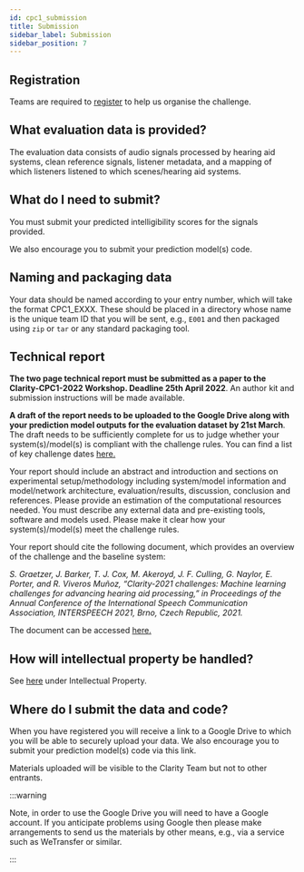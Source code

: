 ```yaml
---
id: cpc1_submission
title: Submission
sidebar_label: Submission
sidebar_position: 7
---
```


## Registration

Teams are required to [register](./cpc1_registration) to help us organise the challenge.

## What evaluation data is provided?

The evaluation data consists of audio signals processed by hearing aid systems, clean reference signals, listener metadata, and a mapping of which listeners listened to which scenes/hearing aid systems. 
 
## What do I need to submit?

You must submit your predicted intelligibility scores for the signals provided.

We also encourage you to submit your prediction model(s) code.

## Naming and packaging data

Your data should be named according to your entry number, which will take the format CPC1_EXXX. These should be placed in a directory whose name is the unique team ID that you will be sent, e.g., `E001` and  then packaged using `zip` or `tar` or any standard packaging tool.


## Technical report

**The two page technical report must be submitted as a paper to the Clarity-CPC1-2022 Workshop. Deadline 25th April 2022**. An author kit and submission instructions will be made available.

**A draft of the report needs to be uploaded to the Google Drive along  with your prediction model outputs for the evaluation dataset by 21st March**. The draft needs to be sufficiently complete for us to judge whether your system(s)/model(s) is compliant with the challenge rules. You can find a list of key challenge dates [here.](./dates)

Your report should include an abstract and introduction and sections on experimental setup/methodology including system/model information and model/network architecture, evaluation/results, discussion, conclusion and references. Please provide an estimation of the computational resources needed. You must describe any external data and pre-existing tools, software and models used. Please make it clear how your system(s)/model(s) meet the challenge rules.

Your report should cite the following document, which provides an overview of the challenge and the baseline system:

_S. Graetzer, J. Barker, T. J. Cox, M. Akeroyd, J. F. Culling, G. Naylor, E. Porter, and R. Viveros Muñoz, “Clarity-2021 challenges: Machine learning challenges for advancing hearing aid processing,” in Proceedings of the Annual Conference of the International Speech Communication Association, INTERSPEECH 2021, Brno, Czech Republic, 2021._

The document can be accessed [here.](https://drive.google.com/file/d/14q0iAq5LupCFl7uynqMKJPyms5stNp4K/view?usp=sharing)


## How will intellectual property be handled?

See [here](./cpc1_rules#intellectual-property) under Intellectual Property.

## Where do I submit the data and code?

When you have registered you will receive a link to a Google Drive to which you will be able to securely upload your data. We also encourage you to submit your prediction model(s) code via this link.

Materials uploaded will be visible to the Clarity Team but not to other entrants.

:::warning

Note, in order to use the Google Drive you will need to have a Google account. If you anticipate problems using Google then please make arrangements to send us the materials by other means, e.g., via a service such as WeTransfer or similar. 

:::
